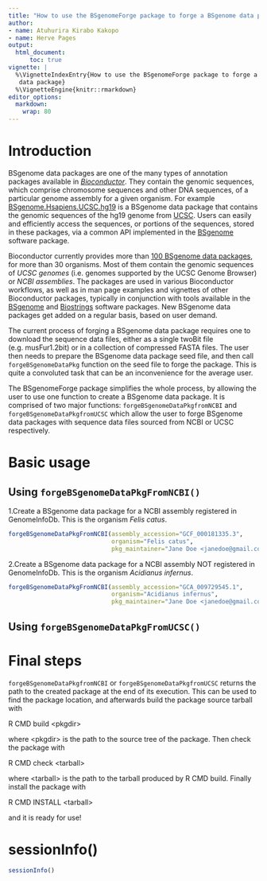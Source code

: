 ```yaml
---
title: "How to use the BSgenomeForge package to forge a BSgenome data package"
author:
- name: Atuhurira Kirabo Kakopo
- name: Herve Pages
output:
  html_document:
      toc: true
vignette: |
  %\VignetteIndexEntry{How to use the BSgenomeForge package to forge a BSgenome
   data package}
  %\VignetteEngine{knitr::rmarkdown}
editor_options: 
  markdown: 
    wrap: 80
---
```


# Introduction

BSgenome data packages are one of the many types of annotation packages
available in [*Bioconductor*](https://bioconductor.org). They contain the
genomic sequences, which comprise chromosome sequences and other DNA sequences,
of a particular genome assembly for a given organism. For example
[BSgenome.Hsapiens.UCSC.hg19](https://bioconductor.org/packages/BSgenome.Hsapiens.UCSC.hg19/)
is a BSgenome data package that contains the genomic sequences of the hg19
genome from [UCSC](https://genome.ucsc.edu/cgi-bin/hgGateway). Users can easily
and efficiently access the sequences, or portions of the sequences, stored in
these packages, via a common API implemented in the
[BSgenome](https://bioconductor.org/packages/BSgenome/) software package.

Bioconductor currently provides more than [100 BSgenome data packages](https://bioconductor.org/packages/release/BiocViews.html#___BSgenome),
for more than 30 organisms. Most of them contain the genomic sequences of
_UCSC genomes_ (i.e. genomes supported by the UCSC Genome Browser) or
_NCBI assemblies_. The packages are used in various Bioconductor workflows, as
well as in man page examples and vignettes of other Bioconductor packages,
typically in conjunction with tools available in the
[BSgenome](https://github.com/Bioconductor/BSgenome) and
[Biostrings](https://bioconductor.org/packages/Biostrings) software packages.
New BSgenome data packages get added on a regular basis, based on user demand.

The current process of forging a BSgenome data package requires one to download
the sequence data files, either as a single twoBit file (e.g. musFur1.2bit) or
in a collection of compressed FASTA files. The user then needs to prepare the
BSgenome data package seed file, and then call `forgeBSgenomeDataPkg` function
on the seed file to forge the package. This is quite a convoluted task that can
be an inconvenience for the average user.

The BSgenomeForge package simplifies the whole process, by allowing the user to
use one function to create a BSgenome data package. It is comprised of two major
functions: `forgeBSgenomeDataPkgfromNCBI` and `forgeBSgenomeDataPkgfromUCSC`
which allow the user to forge BSgenome data packages with sequence data files
sourced from NCBI or UCSC respectively.

# Basic usage

## Using `forgeBSgenomeDataPkgFromNCBI()`

1.Create a BSgenome data package for a NCBI assembly registered in GenomeInfoDb.
This is the organism *Felis catus*.

```r
forgeBSgenomeDataPkgFromNCBI(assembly_accession="GCF_000181335.3",
                             organism="Felis catus",
                             pkg_maintainer="Jane Doe <janedoe@gmail.com>")
```

2.Create a BSgenome data package for a NCBI assembly NOT registered in
GenomeInfoDb. This is the organism *Acidianus infernus*.

```r
forgeBSgenomeDataPkgFromNCBI(assembly_accession="GCA_009729545.1",
                             organism="Acidianus infernus",
                             pkg_maintainer="Jane Doe <janedoe@gmail.com>")
```

## Using `forgeBSgenomeDataPkgFromUCSC()`

# Final steps

`forgeBSgenomeDataPkgfromNCBI` or `forgeBSgenomeDataPkgfromUCSC` returns the
path to the created package at the end of its execution. This can be used to
find the package location, and afterwards build the package source tarball with

R CMD build \<pkgdir\>

where \<pkgdir\> is the path to the source tree of the package. Then check the
package with

R CMD check \<tarball\>

where \<tarball\> is the path to the tarball produced by R CMD build. Finally
install the package with

R CMD INSTALL \<tarball\>

and it is ready for use!

# sessionInfo()

```r
sessionInfo()
```
